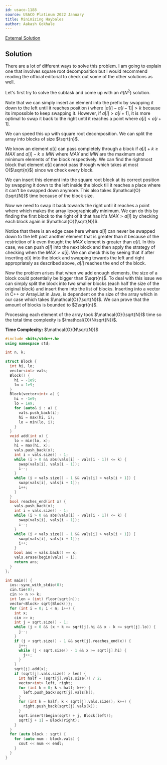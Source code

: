 ```yaml
---
id: usaco-1188
source: USACO Platinum 2022 January
title: Minimizing Haybales
author: Aakash Gokhale
---
```


[External Solution](http://www.usaco.org/current/data/sol_prob1_platinum_jan22.html)

## Solution

There are a lot of different ways to solve this problem. I am going to explain one that involves square root decomposition but I would recommend reading the official editorial to check out some of the other solutions as well.

Let's first try to solve the subtask and come up with an $\mathcal{O}(N^2)$ solution.

Note that we can simply insert an element into the prefix by swapping it down to the left until it reaches position $i$ where $|a[i] - a[i - 1]| > k$ because its impossible to keep swapping it. However, if $a[i] > a[i + 1]$, it is more optimal to swap it back to the right until it reaches a point where $a[i] < a[i + 1]$.

We can speed this up with square root decomposition. We can split the array into blocks of size $\sqrt{n}$.

We know an element $a[i]$ can pass completely through a block if $a[i] + k \ge MAX$ and $a[i] - k \le MIN$ where $MAX$ and $MIN$ are the maximum and minimum elements of the block respectively. We can find the rightmost block that element $a[i]$ cannot pass through which takes at most O($\sqrt{n}$) since we check every block.

We can insert this element into the square root block at its correct position by swapping it down to the left inside the block till it reaches a place where it can't be swapped down anymore. This also takes $\mathcal{O}(\sqrt{N})$ time because of the block size.

Now we need to swap it back towards the right until it reaches a point where which makes the array lexographically minimum. We can do this by finding the first block to the right of it that has it's $MAX > a[i]$ by checking each block again in $\mathcal{O}(\sqrt{N})$.

Notice that there is an edge case here where $a[i]$ can never be swapped down to the left past another element that is greater than it because of the restriction of $k$ even thought the $MAX$ element is greater than $a[i]$. In this case, we can push $a[i]$ into the next block and then apply the strategy of checking when the $MAX > a[i]$. We can check this by seeing that if after inserting $a[i]$ into the block and swapping towards the left and right appropriately as described above, $a[i]$ reaches the end of the block.

Now the problem arises that when we add enough elements, the size of a block could potentially be bigger than $\sqrt{n}$. To deal with this issue we can simply split the block into two smaller blocks (each half the size of the original block) and insert them into the list of blocks. Inserting into a vector in C++ or ArrayList in Java, is dependent on the size of the array which in our case which takes $\mathcal{O}(\sqrt{N})$. We can prove that the amount of blocks is bounded to $2\sqrt{n}$.

Processing each element of the array took $\mathcal{O}(\sqrt{N})$ time so the total time complexity is $\mathcal{O}(N\sqrt{N})$.

**Time Complexity:** $\mathcal{O}(N\sqrt{N})$

```cpp
#include <bits/stdc++.h>
using namespace std;

int n, k;

struct Block {
  int hi, lo;
  vector<int> vals;
  Block() {
    hi = -1e9;
    lo = 1e9;
  }
  Block(vector<int> a) {
    hi = -1e9;
    lo = 1e9;
    for (auto& i : a) {
      vals.push_back(i);
      hi = max(hi, i);
      lo = min(lo, i);
    }
  }
  void add(int x) {
    lo = min(lo, x);
    hi = max(hi, x);
    vals.push_back(x);
    int i = vals.size() - 1;
    while (i > 0 && abs(vals[i] - vals[i - 1]) <= k) {
      swap(vals[i], vals[i - 1]);
      i--;
    }
    while (i < vals.size() - 1 && vals[i] > vals[i + 1]) {
      swap(vals[i], vals[i + 1]);
      i++;
    }
  }
  bool reaches_end(int x) {
    vals.push_back(x);
    int i = vals.size() - 1;
    while (i > 0 && abs(vals[i] - vals[i - 1]) <= k) {
      swap(vals[i], vals[i - 1]);
      i--;
    }
    while (i < vals.size() - 1 && vals[i] > vals[i + 1]) {
      swap(vals[i], vals[i + 1]);
      i++;
    }
    bool ans = vals.back() == x;
    vals.erase(begin(vals) + i);
    return ans;
  }
};

int main() {
  ios::sync_with_stdio(0);
  cin.tie(0);
  cin >> n >> k;
  int len = (int) floor(sqrt(n));
  vector<Block> sqrt{Block()};
  for (int i = 0; i < n; i++) {
    int x;
    cin >> x;
    int j = sqrt.size() - 1;
    while (j > 0 && (x + k >= sqrt[j].hi && x - k <= sqrt[j].lo)) {
      j--;
    }
    if (j < sqrt.size() - 1 && sqrt[j].reaches_end(x)) {
      j++;
      while (j < sqrt.size() - 1 && x >= sqrt[j].hi) {
        j++;
      }
    }
    sqrt[j].add(x);
    if (sqrt[j].vals.size() > len) {
      int half = (sqrt[j].vals.size()) / 2;
      vector<int> left, right;
      for (int k = 0; k < half; k++) {
        left.push_back(sqrt[j].vals[k]);
      }
      for (int k = half; k < sqrt[j].vals.size(); k++) {
        right.push_back(sqrt[j].vals[k]);
      }
      sqrt.insert(begin(sqrt) + j, Block(left));
      sqrt[j + 1] = Block(right);
    }
  }
  for (auto block : sqrt) {
    for (auto num : block.vals) {
      cout << num << endl;
    }
  }
}
```

</CPPSection>

</LanguageSection>

